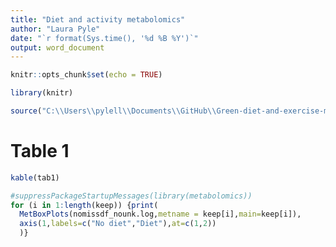 ```yaml
---
title: "Diet and activity metabolomics"
author: "Laura Pyle"
date: "`r format(Sys.time(), '%d %B %Y')`"
output: word_document
---
```


```r
knitr::opts_chunk$set(echo = TRUE)

library(knitr)

source("C:\\Users\\pylell\\Documents\\GitHub\\Green-diet-and-exercise-metabolomics\\analysis_nounk_nomiss.r")

```

# Table 1
```r
kable(tab1)
```

```r
#suppressPackageStartupMessages(library(metabolomics))
for (i in 1:length(keep)) {print(
  MetBoxPlots(nomissdf_nounk.log,metname = keep[i],main=keep[i]),
  axis(1,labels=c("No diet","Diet"),at=c(1,2))
  )}
```
